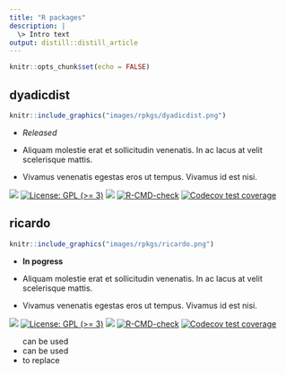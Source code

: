 ```yaml
---
title: "R packages"
description: |
  \> Intro text
output: distill::distill_article
---
```


```r
knitr::opts_chunk$set(echo = FALSE)
```


<!-- Vivamus venenatis egestas eros ut tempus. Vivamus id est nisi. Aliquam molestie erat et sollicitudin venenatis. In ac lacus at velit scelerisque mattis. -->

<!-- Vivamus venenatis egestas eros ut tempus. Vivamus id est nisi. Aliquam molestie erat et sollicitudin venenatis. In ac lacus at velit scelerisque mattis. -->

<!-- ::: {.floatting} -->

<!-- ```{r out.width='30%', out.extra='style="float:right; padding:10px"'} -->
<!-- knitr::include_graphics("jvieroe.png") -->
<!-- ``` -->

<!-- Vivamus venenatis egestas eros ut tempus. Vivamus id est nisi. Aliquam molestie erat et sollicitudin venenatis. In ac lacus at velit scelerisque mattis. -->
<!-- ::: -->

## dyadicdist 

::: {.floatting}

```r
knitr::include_graphics("images/rpkgs/dyadicdist.png")
```

* *Released* <i class="fa fa-check"></i> 

* Aliquam molestie erat et sollicitudin venenatis. In ac lacus at velit scelerisque mattis.

* Vivamus venenatis egestas eros ut tempus. Vivamus id est nisi. 

[![](https://img.shields.io/badge/lifecycle-experimental-orange.svg)](https://lifecycle.r-lib.org/articles/stages.html#experimental)
[![License: GPL (>=
3)](https://img.shields.io/badge/license-GPL%20(%3E=%203)-blue.svg)](https://cran.r-project.org/web/licenses/GPL%20(%3E=%203))
[![](https://img.shields.io/badge/devel%20version-0.3.1-dodgerblue.svg)](https://github.com/jvieroe/dyadicdist)
[![R-CMD-check](https://github.com/jvieroe/dyadicdist/workflows/R-CMD-check/badge.svg)](https://github.com/jvieroe/dyadicdist/actions)
[![Codecov test
coverage](https://codecov.io/gh/jvieroe/dyadicdist/branch/main/graph/badge.svg)](https://app.codecov.io/gh/jvieroe/dyadicdist?branch=main)

:::


## ricardo 

::: {.floatting}

```r
knitr::include_graphics("images/rpkgs/ricardo.png")
```

* **In pogress** <i class="fa fa-spinner"></i> 

* Aliquam molestie erat et sollicitudin venenatis. In ac lacus at velit scelerisque mattis.

* Vivamus venenatis egestas eros ut tempus. Vivamus id est nisi. 

[![](https://img.shields.io/badge/lifecycle-experimental-orange.svg)](https://lifecycle.r-lib.org/articles/stages.html#experimental)
[![License: GPL (>=
3)](https://img.shields.io/badge/license-GPL%20(%3E=%203)-blue.svg)](https://cran.r-project.org/web/licenses/GPL%20(%3E=%203))
[![](https://img.shields.io/badge/devel%20version-0.3.1-dodgerblue.svg)](https://github.com/jvieroe/dyadicdist)
[![R-CMD-check](https://github.com/jvieroe/dyadicdist/workflows/R-CMD-check/badge.svg)](https://github.com/jvieroe/dyadicdist/actions)
[![Codecov test
coverage](https://codecov.io/gh/jvieroe/dyadicdist/branch/main/graph/badge.svg)](https://app.codecov.io/gh/jvieroe/dyadicdist?branch=main)

:::



<ul class="fa-ul">
  <i class="fa-li fa fa-check-square"></i></i>can be used</li>
  <li><i class="fa-li fa fa-check-square"></i>can be used</li>
  <li><i class="fa-li fa fa-spinner fa-spin"></i>to replace</li>
</ul>